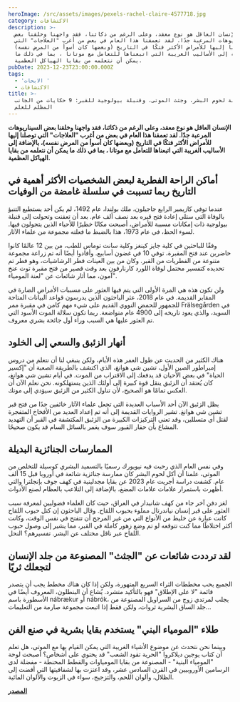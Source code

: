 ```yaml
---
heroImage: /src/assets/images/pexels-rachel-claire-4577718.jpg
category: الاكتشافات
description: >-
  الإنسان العاقل هو نوع معقد، وعلى الرغم من ذكائنا، فقد واجهنا وخلقنا بعض
  السيناريوهات المرعبة جدًا. لقد تعمقنا هذا العام في بعض من أغرب "العلاجات" التي
  توصلنا إليها للأمراض الأكثر فتكًا في التاريخ (وبعضها كان أسوأ من المرض نفسه)،
  بالإضافة إلى الأساليب الغريبة التي اتبعناها للتعامل مع موتانا ، بما في ذلك ما
  يمكن أن نتعلمه من بقايا الهياكل العظمية.
pubDate: 2023-12-23T23:00:00.000Z
tags:
  - 'الابحات '
  - الاكتشافات
title: >-
  جنازات آكلة لحوم البشر، وجثث الموتى، وقنبلة بيولوجية للقبر: 9 حكايات من الجانب
  المظلم للعلم
---
```


**الإنسان العاقل هو نوع معقد، وعلى الرغم من ذكائنا، فقد واجهنا وخلقنا بعض السيناريوهات المرعبة جدًا. لقد تعمقنا هذا العام في بعض من أغرب "العلاجات" التي توصلنا إليها للأمراض الأكثر فتكًا في التاريخ (وبعضها كان أسوأ من المرض نفسه)، بالإضافة إلى الأساليب الغريبة التي اتبعناها للتعامل مع موتانا ، بما في ذلك ما يمكن أن نتعلمه من بقايا الهياكل العظمية.**

## **أماكن الراحة الفطرية لبعض الشخصيات الأكثر أهمية في التاريخ ربما تسببت في سلسلة غامضة من الوفيات**

عندما توفي كازيمير الرابع جاجيلون، ملك بولندا، عام 1492، لم يكن أحد يستطيع التنبؤ بالوفاة التي ستلي إعادة فتح قبره بعد نصف ألف عام. بعد أن تعفنت وتحولت إلى قنبلة بيولوجية ذات إمكانات مسببة للأمراض، أصبحت مكانًا خطيرًا للأحياء الذين يتجولون فيها. لسوء الحظ، في عام 1973، هذا بالضبط ما فعلته مجموعة من علماء الآثار.

وفقًا للباحثين في كلية جايز كينغز وكلية سانت توماس للطب، من بين 12 عالمًا كانوا حاضرين عند فتح المقبرة، توفي 10 في غضون أسابيع. وأفادوا أيضًا أنه تم زراعة مجموعة متنوعة من الفطريات من القبر. وكان من بين العينات فطر الرشاشيات، وهو فطر تم تحديده كتفسير محتمل لوفاة اللورد كارنارفون بعد وقت قصير من فتح مقبرة توت عنخ آمون، مما أثار شائعات عن "لعنة المومياء".

ولن تكون هذه هي المرة الأولى التي يتم فيها العثور على مسببات الأمراض الضارة في المقابر القديمة. في عام 2018، عثر الباحثون الذين يدرسون قواعد البيانات المتاحة للجمهور للحمض النووي القديم على شيء مهم كامن في مقبرة ممر Frälsegården في السويد، والذي يعود تاريخه إلى 4900 عام متواضعة. ربما تكون سلالة الموت الأسود التي تم العثور عليها هي السبب وراء أول جائحة بشري معروف.

## أنهار الزئبق والسعي إلى الخلود

هناك الكثير من الحديث عن طول العمر هذه الأيام، ولكن ينبغي لنا أن نتعلم من دروس إمبراطور الصين الأول، تشين شي هوانغ، الذي اكتشف بالطريقة الصعبة أن "إكسير الحياة" في بعض الأحيان قد يدفعك إلى الاقتراب من الموت. في أيام تشين شي هوانغ، كان يُعتقد أن الزئبق ينقل قوة كبيرة إلى أولئك الذين يستهلكونه. نحن نعلم الآن أن العكس تمامًا هو الصحيح، لأن تناول الكثير من الزئبق سيؤدي إلى موتك.

يظل الزئبق الآن أحد الأسباب العديدة التي تجعل علماء الآثار خائفين جدًا من فتح قبر تشين شي هوانغ. تشير الروايات القديمة إلى أنه تم إعداد العديد من الأفخاخ المتفجرة لقتل أي متسللين، وقد تعني التركيزات الكبيرة من الزئبق المكتشفة في القبر أن التهديد المشاع بأن حفار القبور سوف يغمر بالسائل السام قد يكون صحيحًا.

## الممارسات الجنائزية البديلة

وفي نفس العام الذي رحبت فيه نيويورك رسميًا بالتسميد البشري كوسيلة للتخلص من الموتى، علمنا أن أكل لحوم البشر كان ممارسة جنائزية شائعة في أوروبا قبل 15 ألف عام. كشفت دراسة أجريت عام 2023 عن بقايا مجدلينية في كهف جوف بإنجلترا والتي أظهرت باستمرار علامات علامات المضغ، بالإضافة إلى التلاعب بالعظام لصنع الأدوات.

لغز دفن آخر جاء من كهف شانيدار في العراق، حيث كان العلماء فضوليين لمعرفة سبب العثور على قبر إنسان نياندرتال مملوء بحبوب اللقاح. وقال الباحثون إن كتل حبوب اللقاح كانت عبارة عن خليط من الأنواع التي من غير المرجح أن تتفتح في نفس الوقت، وكانت أكثر اختلاطًا مما كنت تتوقعه لو تم وضع زهور كاملة في القبر، مما يشير إلى وصول حبوب اللقاح عبر ناقل مختلف عن البشر. تفسيرهم؟ النحل.

## لقد ترددت شائعات عن "الجثث" المصنوعة من جلد الإنسان لتجعلك ثريًا

الجميع يحب مخططات الثراء السريع المتهورة، ولكن إذا كان هناك مخطط يجب أن يتصدر قائمة "لا على الإطلاق" فهو بالتأكيد متشرد. يُشاع أن البنطلون، المعروف أيضًا في الأسطورة باسم nábrækur أو nábrók، يجلب لمرتدي زوج من السراويل المصنوعة من جلد الساق البشرية ثروات، ولكن فقط إذا اتبعت مجموعة صارمة من التعليمات...

## طلاء "المومياء البني" يستخدم بقايا بشرية في صنع الفن

وبينما نحن نتحدث عن موضوع الأشياء الغريبة التي يمكن القيام بها مع الموتى، هل تعلم أن كتاب يوجين ديلاكروا "الحرية تقود الشعب" قد يحتوي على أشخاص؟ أصبحت لوحة "المومياء البنية" - المصنوعة من بقايا المومياوات والقطط المحنطة - مفضلة لدى الرسامين الأوروبيين في القرن السادس عشر، وقد اعتزت بها لشفافيتها التي أفضت إلى الظلال، وألوان اللحم، والتزجيج، سواء في الزيوت والألوان المائية.

**[المصدر](https://www.iflscience.com/cannibalistic-funerals-necropants-and-a-biological-bomb-for-a-tomb-9-tales-from-the-darker-side-of-science-72139)**
